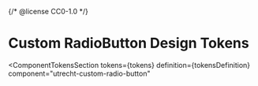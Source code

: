 {/* @license CC0-1.0 */}


<Meta id="css-custom-radio-button--tokens" title="CSS Component/Custom Radio Button/Design Tokens" />

# Custom RadioButton Design Tokens

<ComponentTokensSection
  tokens={tokens}
  definition={tokensDefinition}
  component="utrecht-custom-radio-button"
></ComponentTokensSection>
